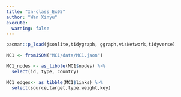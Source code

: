 ```yaml
---
title: "In-class_Ex05"
author: "Wan Xinyu"
execute: 
  warning: false
---
```


```r
pacman::p_load(jsonlite,tidygraph, ggraph,visNetwork,tidyverse)
```

```r
MC1 <- fromJSON("MC1/data/MC1.json")
```

```r
MC1_nodes <- as_tibble(MC1$nodes) %>%
  select(id, type, country)
```

```r
MC1_edges<- as_tibble(MC1$links) %>%
  select(source,target,type,weight,key)
```
